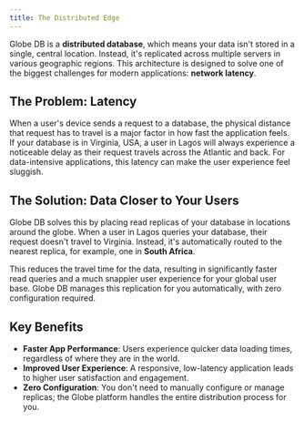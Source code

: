 ```yaml
---
title: The Distributed Edge
---
```


Globe DB is a **distributed database**, which means your data isn't stored in a single, central location. Instead, it's replicated across multiple servers in various geographic regions. This architecture is designed to solve one of the biggest challenges for modern applications: **network latency**.

## The Problem: Latency

When a user's device sends a request to a database, the physical distance that request has to travel is a major factor in how fast the application feels. If your database is in Virginia, USA, a user in Lagos will always experience a noticeable delay as their request travels across the Atlantic and back. For data-intensive applications, this latency can make the user experience feel sluggish.

## The Solution: Data Closer to Your Users

Globe DB solves this by placing read replicas of your database in locations around the globe. When a user in Lagos queries your database, their request doesn't travel to Virginia. Instead, it's automatically routed to the nearest replica, for example, one in **South Africa**.

This reduces the travel time for the data, resulting in significantly faster read queries and a much snappier user experience for your global user base. Globe DB manages this replication for you automatically, with zero configuration required.

## Key Benefits

- **Faster App Performance**: Users experience quicker data loading times, regardless of where they are in the world.
- **Improved User Experience**: A responsive, low-latency application leads to higher user satisfaction and engagement.
- **Zero Configuration**: You don't need to manually configure or manage replicas; the Globe platform handles the entire distribution process for you.
